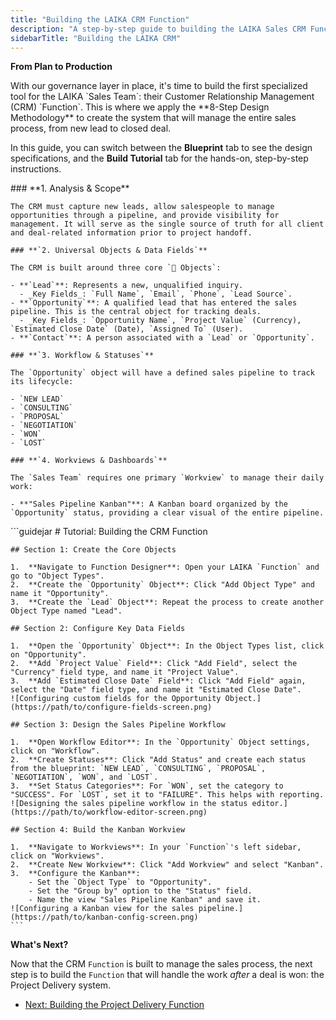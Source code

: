 ```yaml
---
title: "Building the LAIKA CRM Function"
description: "A step-by-step guide to building the LAIKA Sales CRM Function, from defining Objects and Fields to configuring the sales pipeline workflow."
sidebarTitle: "Building the LAIKA CRM"
---
```


**From Plan to Production**

<Info>
  With our governance layer in place, it's time to build the first specialized tool for the LAIKA `Sales Team`: their Customer Relationship Management (CRM) `Function`. This is where we apply the **8-Step Design Methodology** to create the system that will manage the entire sales process, from new lead to closed deal.

  In this guide, you can switch between the **Blueprint** tab to see the design specifications, and the **Build Tutorial** tab for the hands-on, step-by-step instructions.
</Info>

<Tabs>
  <Tab title="CRM Function Blueprint">
    ### **1. Analysis & Scope**

    The CRM must capture new leads, allow salespeople to manage opportunities through a pipeline, and provide visibility for management. It will serve as the single source of truth for all client and deal-related information prior to project handoff.

    ### **`2. Universal Objects & Data Fields`**

    The CRM is built around three core `🧊 Objects`:

    - **`Lead`**: Represents a new, unqualified inquiry.
      - _Key Fields_: `Full Name`, `Email`, `Phone`, `Lead Source`.
    - **`Opportunity`**: A qualified lead that has entered the sales pipeline. This is the central object for tracking deals.
      - _Key Fields_: `Opportunity Name`, `Project Value` (Currency), `Estimated Close Date` (Date), `Assigned To` (User).
    - **`Contact`**: A person associated with a `Lead` or `Opportunity`.

    ### **`3. Workflow & Statuses`**

    The `Opportunity` object will have a defined sales pipeline to track its lifecycle:

    - `NEW LEAD`
    - `CONSULTING`
    - `PROPOSAL`
    - `NEGOTIATION`
    - `WON`
    - `LOST`

    ### **`4. Workviews & Dashboards`**

    The `Sales Team` requires one primary `Workview` to manage their daily work:

    - **"Sales Pipeline Kanban"**: A Kanban board organized by the `Opportunity` status, providing a clear visual of the entire pipeline.
  </Tab>
  <Tab title="Step-by-Step Build Tutorial">
    ```guidejar
    # Tutorial: Building the CRM Function
    
    ## Section 1: Create the Core Objects
    
    1.  **Navigate to Function Designer**: Open your LAIKA `Function` and go to "Object Types".
    2.  **Create the `Opportunity` Object**: Click "Add Object Type" and name it "Opportunity".
    3.  **Create the `Lead` Object**: Repeat the process to create another Object Type named "Lead".
    
    ## Section 2: Configure Key Data Fields
    
    1.  **Open the `Opportunity` Object**: In the Object Types list, click on "Opportunity".
    2.  **Add `Project Value` Field**: Click "Add Field", select the "Currency" field type, and name it "Project Value".
    3.  **Add `Estimated Close Date` Field**: Click "Add Field" again, select the "Date" field type, and name it "Estimated Close Date".
    ![Configuring custom fields for the Opportunity Object.](https://path/to/configure-fields-screen.png)
    
    ## Section 3: Design the Sales Pipeline Workflow
    
    1.  **Open Workflow Editor**: In the `Opportunity` Object settings, click on "Workflow".
    2.  **Create Statuses**: Click "Add Status" and create each status from the blueprint: `NEW LEAD`, `CONSULTING`, `PROPOSAL`, `NEGOTIATION`, `WON`, and `LOST`.
    3.  **Set Status Categories**: For `WON`, set the category to "SUCCESS". For `LOST`, set it to "FAILURE". This helps with reporting.
    ![Designing the sales pipeline workflow in the status editor.](https://path/to/workflow-editor-screen.png)
    
    ## Section 4: Build the Kanban Workview
    
    1.  **Navigate to Workviews**: In your `Function`'s left sidebar, click on "Workviews".
    2.  **Create New Workview**: Click "Add Workview" and select "Kanban".
    3.  **Configure the Kanban**:
        - Set the `Object Type` to "Opportunity".
        - Set the "Group by" option to the "Status" field.
        - Name the view "Sales Pipeline Kanban" and save it.
    ![Configuring a Kanban view for the sales pipeline.](https://path/to/kanban-config-screen.png)
    ```
  </Tab>
</Tabs>

**What's Next?**

Now that the CRM `Function` is built to manage the sales process, the next step is to build the `Function` that will handle the work _after_ a deal is won: the Project Delivery system.

- [Next: Building the Project Delivery Function](https://www.google.com/search?q=/build-playbooks/01-flagship-case-study-laika/core-functions/building-laika-project-delivery)